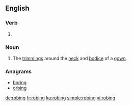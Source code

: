 ==English==

===Verb===
{{head|en|present participle}}

# {{present participle of|robe|lang=en|nocat=1}}

===Noun===
{{en-noun|~}}

# {{label|en|historical|mostly|plural}} The [[trimming]]s around the [[neck]] and [[bodice]] of a [[gown]].

===Anagrams===
* [[boring#English|boring]]
* [[orbing#English|orbing]]

[[de:robing]]
[[fr:robing]]
[[ku:robing]]
[[simple:robing]]
[[vi:robing]]